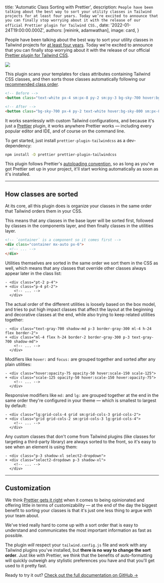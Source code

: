 
  title: 'Automatic Class Sorting with Prettier',
  description: `People have been talking about the best way to sort your utility classes in Tailwind projects for at least four years. Today we’re excited to announce that you can finally stop worrying about it with the release of our official Prettier plugin for Tailwind CSS.`,
  date: '2022-01-24T19:00:00.000Z',
  authors: [reinink, adamwathan],
  image: card,
}

People have been talking about the best way to sort your utility classes in Tailwind projects for [at least four years](https://github.com/tailwindlabs/discuss/issues/97). Today we're excited to announce that you can finally stop worrying about it with the release of our official <a href="https://github.com/tailwindlabs/prettier-plugin-tailwindcss">Prettier plugin for Tailwind CSS</a>.

[![](./banner.jpg)](https://github.com/tailwindlabs/prettier-plugin-tailwindcss)

This plugin scans your templates for class attributes containing Tailwind CSS classes, and then sorts those classes automatically following our [recommended class order](#how-classes-are-sorted).

```html HTML
<!-- Before -->
<button class="text-white px-4 sm:px-8 py-2 sm:py-3 bg-sky-700 hover:bg-sky-800">...</button>

<!-- After -->
<button class="bg-sky-700 px-4 py-2 text-white hover:bg-sky-800 sm:px-8 sm:py-3">...</button>
```

It works seamlessly with custom Tailwind configurations, and because it's just a [Prettier](https://prettier.io/) plugin, it works anywhere Prettier works — including every popular editor and IDE, and of course on the command line.

To get started, just install `prettier-plugin-tailwindcss` as a dev-dependency:

```sh Terminal
npm install -D prettier prettier-plugin-tailwindcss
```

This plugin follows Prettier's [autoloading convention](https://prettier.io/docs/en/plugins.html), so as long as you've got Prettier set up in your project, it'll start working automatically as soon as it's installed.

---

## How classes are sorted

At its core, all this plugin does is organize your classes in the same order that Tailwind orders them in your CSS.

This means that any classes in the base layer will be sorted first, followed by classes in the components layer, and then finally classes in the utilities layer.

```html
<!-- `container` is a component so it comes first -->
<div class="container mx-auto px-6">
  <!-- ... -->
</div>
```

Utilities themselves are sorted in the same order we sort them in the CSS as well, which means that any classes that override other classes always appear later in the class list:

```diff-html
- <div class="pt-2 p-4">
+ <div class="p-4 pt-2">
    <!-- ... -->
  </div>
```

The actual order of the different utilities is loosely based on the box model, and tries to put high impact classes that affect the layout at the beginning and decorative classes at the end, while also trying to keep related utilities together:

```diff-html
- <div class="text-gray-700 shadow-md p-3 border-gray-300 ml-4 h-24 flex border-2">
+ <div class="ml-4 flex h-24 border-2 border-gray-300 p-3 text-gray-700 shadow-md">
    <!-- ... -->
  </div>
```

Modifiers like `hover:` and `focus:` are grouped together and sorted after any plain utilities:

```diff-html
- <div class="hover:opacity-75 opacity-50 hover:scale-150 scale-125">
+ <div class="scale-125 opacity-50 hover:scale-150 hover:opacity-75">
    <!-- ... -->
  </div>
```

Responsive modifiers like `md:` and `lg:` are grouped together at the end in the same order they're configured in your theme — which is smallest to largest by default:

```diff-html
- <div class="lg:grid-cols-4 grid sm:grid-cols-3 grid-cols-2">
+ <div class="grid grid-cols-2 sm:grid-cols-3 lg:grid-cols-4">
    <!-- ... -->
  </div>
```

Any custom classes that don't come from Tailwind plugins (like classes for targeting a third-party library) are always sorted to the front, so it's easy to see when an element is using them:

```diff-html
- <div class="p-3 shadow-xl select2-dropdown">
+ <div class="select2-dropdown p-3 shadow-xl">
    <!-- ... -->
  </div>
```

---

## Customization

We think [Prettier gets it right](https://prettier.io/docs/en/option-philosophy.html) when it comes to being opinionated and offering little in terms of customizability — at the end of the day the biggest benefit to sorting your classes is that it's just one less thing to argue with your team about.

We've tried really hard to come up with a sort order that is easy to understand and communicates the most important information as fast as possible.

The plugin _will_ respect your `tailwind.config.js` file and work with any Tailwind plugins you've installed, but **there is no way to change the sort order**. Just like with Prettier, we think that the benefits of auto-formatting will quickly outweigh any stylistic preferences you have and that you'll get used to it pretty fast.

Ready to try it out? <a href="https://github.com/tailwindlabs/prettier-plugin-tailwindcss">Check out the full documentation on GitHub →</a>
